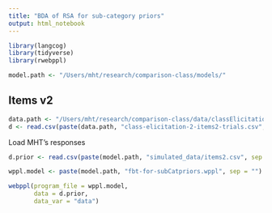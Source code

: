 ```yaml
---
title: "BDA of RSA for sub-category priors"
output: html_notebook
---
```



```r
library(langcog)
library(tidyverse)
library(rwebppl)
```

```r
model.path <- "/Users/mht/research/comparison-class/models/"
```


## Items v2

```r
data.path <- "/Users/mht/research/comparison-class/data/classElicitation-2-items2/"
d <- read.csv(paste(data.path, "class-elicitation-2-items2-trials.csv", sep = ""))
```

Load MHT's responses

```r
d.prior <- read.csv(paste(model.path, "simulated_data/items2.csv", sep = ""))
```

```r
wppl.model <- paste(model.path, "fbt-for-subCatpriors.wppl", sep = "")

webppl(program_file = wppl.model,
       data = d.prior,
       data_var = "data")
```


